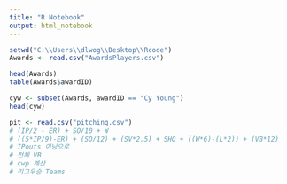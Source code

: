 ```yaml
---
title: "R Notebook"
output: html_notebook
---
```


```r
setwd("C:\\Users\\dlwog\\Desktop\\Rcode")
Awards <- read.csv("AwardsPlayers.csv")
```

```r
head(Awards)
table(Awards$awardID)
```

```r
cyw <- subset(Awards, awardID == "Cy Young")
head(cyw)

pit <- read.csv("pitching.csv")
# (IP/2 - ER) + SO/10 + W
# ((5*IP/9)-ER) + (SO/12) + (SV*2.5) + SHO + ((W*6)-(L*2)) + (VB*12)
# IPouts 이닝으로
# 전체 VB
# cwp 계산
# 리그우승 Teams

```
